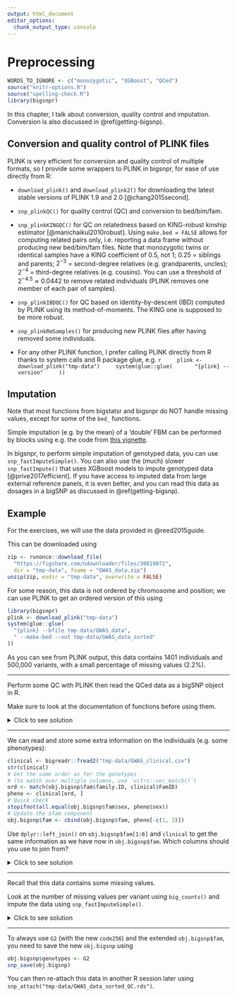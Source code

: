 ```yaml
---
output: html_document
editor_options: 
  chunk_output_type: console
---
```


# Preprocessing

```r
WORDS_TO_IGNORE <- c("monozygotic", "XGBoost", "QCed")
source("knitr-options.R")
source("spelling-check.R")
library(bigsnpr)
```

In this chapter, I talk about conversion, quality control and imputation. Conversion is also discussed in \@ref(getting-bigsnp).

## Conversion and quality control of PLINK files {#PLINK}

PLINK is very efficient for conversion and quality control of multiple formats, so I provide some wrappers to PLINK in bigsnpr, for ease of use directly from R:

- `download_plink()` and `download_plink2()` for downloading the latest stable versions of PLINK 1.9 and 2.0 [@chang2015second].

- `snp_plinkQC()` for quality control (QC) and conversion to bed/bim/fam.

- `snp_plinkKINGQC()` for QC on relatedness based on KING-robust kinship estimator [@manichaikul2010robust]. Using `make.bed = FALSE` allows for computing related pairs only, i.e. reporting a data frame without producing new bed/bim/fam files. Note that monozygotic twins or identical samples have a KING coefficient of $0.5$, not $1$; $0.25$ = siblings and parents; $2^{-3}$ = second-degree relatives (e.g. grandparents, uncles); $2^{-4}$ = third-degree relatives (e.g. cousins). You can use a threshold of $2^{-4.5} \approx 0.0442$ to remove related individuals (PLINK removes one member of each pair of samples).
	
- `snp_plinkIBDQC()` for QC based on identity-by-descent (IBD) computed by PLINK using its method-of-moments. The KING one is supposed to be more robust.
	
- `snp_plinkRmSamples()` for producing new PLINK files after having removed some individuals.

- For any other PLINK function, I prefer calling PLINK directly from R thanks to system calls and R package glue, e.g.
    ```r
    plink <- download_plink("tmp-data")
    system(glue::glue(
      "{plink} --version"
    ))
    ```
    

## Imputation

Note that most functions from bigstatsr and bigsnpr do NOT handle missing values, except for some of the `bed_` functions.

Simple imputation (e.g. by the mean) of a 'double' FBM can be performed by blocks using e.g. the code from [this vignette](https://privefl.github.io/bigstatsr/articles/big-apply.html).

In bigsnpr, to perform simple imputation of genotyped data, you can use `snp_fastImputeSimple()`. You can also use the (much) slower `snp_fastImpute()` that uses XGBoost models to impute genotyped data [@prive2017efficient].
If you have access to imputed data from large external reference panels, it is even better, and you can read this data as dosages in a bigSNP as discussed in \@ref(getting-bigsnp).


## Example {#exo-preprocessing}

For the exercises, we will use the data provided in @reed2015guide.

This can be downloaded using 
```r
zip <- runonce::download_file(
  "https://figshare.com/ndownloader/files/38019072",
  dir = "tmp-data", fname = "GWAS_data.zip")
unzip(zip, exdir = "tmp-data", overwrite = FALSE)
```

For some reason, this data is not ordered by chromosome and position; we can use PLINK to get an ordered version of this using
```r
library(bigsnpr)
plink <- download_plink("tmp-data")
system(glue::glue(
  "{plink} --bfile tmp-data/GWAS_data",
  " --make-bed --out tmp-data/GWAS_data_sorted"
))
```

As you can see from PLINK output, this data contains 1401 individuals and 500,000 variants, with a small percentage of missing values (2.2%).

***

:::: {.infobox .exo}
Perform some QC with PLINK then read the QCed data as a bigSNP object in R.
::::

:::: {.infobox .caution}
Make sure to look at the documentation of functions before using them.
::::

<details>
<summary>Click to see solution</summary>

We can then perform some quality control using
```r
file.remove(paste0("tmp-data/GWAS_data_sorted_QC", 
                   c(".bed", ".bim", ".fam", ".bk", ".rds")))
```
```r
bedfile2 <- snp_plinkQC(plink, "tmp-data/GWAS_data_sorted")
```
404,663 variants are remaining after this quality control.

:::: {.infobox .question}
How to control the amount of memory and number of threads used by PLINK?

Have a search at https://www.cog-genomics.org/plink/1.9/ using the quick index search at the bottom of the sidebar on the left.
::::

We can then read this data into an R object called `bigSNP` using
```r
(rds <- snp_readBed2(bedfile2, ncores = nb_cores()))
obj.bigsnp <- snp_attach(rds)
str(obj.bigsnp, max.level = 2)
```

</details>

***

We can read and store some extra information on the individuals (e.g. some phenotypes):
```r
clinical <- bigreadr::fread2("tmp-data/GWAS_clinical.csv")
str(clinical)
# Get the same order as for the genotypes
# (to match over multiple columns, use `vctrs::vec_match()`)
ord <- match(obj.bigsnp$fam$family.ID, clinical$FamID)
pheno <- clinical[ord, ]
# Quick check
stopifnot(all.equal(obj.bigsnp$fam$sex, pheno$sex))
# Update the $fam component
obj.bigsnp$fam <- cbind(obj.bigsnp$fam, pheno[-c(1, 3)])
```

:::: {.infobox .exo}
Use `dplyr::left_join()` on `obj.bigsnp$fam[1:6]` and `clinical` to get the same information as we have now in `obj.bigsnp$fam`. Which columns should you use to join from?
::::

<details>
<summary>Click to see solution</summary>

```r
str(obj.bigsnp$fam)
fam2 <- dplyr::left_join(obj.bigsnp$fam[1:6], clinical,
                         by = c("family.ID" = "FamID", "sex"))
str(fam2)
```

:::: {.infobox .caution}
Normally, `dplyr::left_join()` doesn't change the order of individuals from the first data frame (as opposed to `merge()`), but you can end up with more rows if there are duplicates in the second data frame.
::::

</details>

***

Recall that this data contains some missing values.

:::: {.infobox .exo}
Look at the number of missing values per variant using `big_counts()` and impute the data using `snp_fastImputeSimple()`.
::::

<details>
<summary>Click to see solution</summary>
```r
G <- obj.bigsnp$genotypes
counts <- big_counts(G)  # counts per variant
counts[, 1:8]
hist(nbNA <- counts[4, ])
```

We can e.g. perform a quick imputation by the mean using 
```r
G2 <- snp_fastImputeSimple(G, method = "mean2", ncores = nb_cores())
big_counts(G2, ind.col = 1:8)
big_counts(G, ind.col = 1:8)
```

:::: {.infobox .caution}
`G` still has missing values, but `G2` does not. Note that both use the same underlying data (the same binary file `.bk` on disk), the difference is that they use a different code to decode the underlying data:
::::

```r
G$code256
G2$code256
```

</details>

***

To always use `G2` (with the new `code256`) and the extended `obj.bigsnp$fam`, you need to save the new `obj.bigsnp` using
```r
obj.bigsnp$genotypes <- G2
snp_save(obj.bigsnp)
```

You can then re-attach this data in another R session later using `snp_attach("tmp-data/GWAS_data_sorted_QC.rds")`.  
